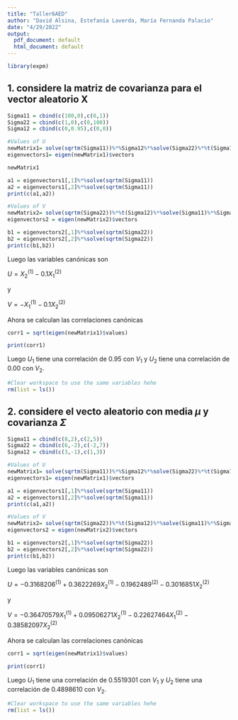 ```yaml
---
title: "Taller6AED"
author: "David Alsina, Estefanía Laverda, María Fernanda Palacio"
date: "4/29/2022"
output:
  pdf_document: default
  html_document: default
---
```

```r
library(expm)
```

## 1. considere la matriz de covarianza para el vector aleatorio X
```r
Sigma11 = cbind(c(100,0),c(0,1))
Sigma22 = cbind(c(1,0),c(0,100))
Sigma12 = cbind(c(0,0.95),c(0,0))
```

```r
#Values of U
newMatrix1= solve(sqrtm(Sigma11))%*%Sigma12%*%solve(Sigma22)%*%t(Sigma12)%*%solve(sqrtm(Sigma11))
eigenvectors1= eigen(newMatrix1)$vectors

newMatrix1

a1 = eigenvectors1[,1]%*%solve(sqrtm(Sigma11))
a2 = eigenvectors1[,2]%*%solve(sqrtm(Sigma11))
print(c(a1,a2))
```

```r
#Values of V
newMatrix2= solve(sqrtm(Sigma22))%*%t(Sigma12)%*%solve(Sigma11)%*%Sigma12%*%solve(sqrtm(Sigma22))
eigenvectors2 = eigen(newMatrix2)$vectors

b1 = eigenvectors2[,1]%*%solve(sqrtm(Sigma22))
b2 = eigenvectors2[,2]%*%solve(sqrtm(Sigma22))
print(c(b1,b2))
```

Luego las variables canónicas son  

$U = X_2^{(1)}-0.1X_1^{(2)}$  

y  

$V = -X_1^{(1)}-0.1X_2^{(2)}$  

Ahora se calculan las correlaciones canónicas
```r
corr1 = sqrt(eigen(newMatrix1)$values)

print(corr1)
```

Luego $U_1$ tiene una correlación de 0.95 con $V_1$ y $U_2$ tiene una correlación de 0.00 con $V_2$. 

```r
#Clear workspace to use the same variables hehe
rm(list = ls())
```


## 2. considere el vecto aleatorio con media $\mu$ y covarianza $\Sigma$
```r
Sigma11 = cbind(c(8,2),c(2,5))
Sigma22 = cbind(c(6,-2),c(-2,7))
Sigma12 = cbind(c(3,-1),c(1,3))
```

```r
#Values of U
newMatrix1= solve(sqrtm(Sigma11))%*%Sigma12%*%solve(Sigma22)%*%t(Sigma12)%*%solve(sqrtm(Sigma11))
eigenvectors1= eigen(newMatrix1)$vectors

a1 = eigenvectors1[,1]%*%solve(sqrtm(Sigma11))
a2 = eigenvectors1[,2]%*%solve(sqrtm(Sigma11))
print(c(a1,a2))
```

```r
#Values of V
newMatrix2= solve(sqrtm(Sigma22))%*%t(Sigma12)%*%solve(Sigma11)%*%Sigma12%*%solve(sqrtm(Sigma22))
eigenvectors2 = eigen(newMatrix2)$vectors

b1 = eigenvectors2[,1]%*%solve(sqrtm(Sigma22))
b2 = eigenvectors2[,2]%*%solve(sqrtm(Sigma22))
print(c(b1,b2))
```

Luego las variables canónicas son  

$U = -0.3168206^{(1)} +0.3622269X_2^{(1)}-0.1962489^{(2)}-0.3016851X_2^{(2)}$  

y  

$V = -0.36470579X_1^{(1)} +0.09506271X_2^{(1)}-0.22627464X_1^{(2)}-0.38582097X_2^{(2)}$  

Ahora se calculan las correlaciones canónicas
```r
corr1 = sqrt(eigen(newMatrix1)$values)

print(corr1)
```

Luego $U_1$ tiene una correlación de 0.5519301 con $V_1$ y $U_2$ tiene una correlación de 0.4898610 con $V_2$.

```r
#Clear workspace to use the same variables hehe
rm(list = ls())
```


